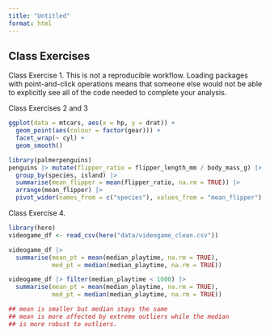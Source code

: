```yaml
---
title: "Untitled"
format: html
---
```


## Class Exercises

Class Exercise 1. This is not a reproducible workflow. Loading packages with point-and-click operations means that someone else would not be able to explicitly see all of the code needed to complete your analysis.

Class Exercises 2 and 3

```r
ggplot(data = mtcars, aes(x = hp, y = drat)) +
  geom_point(aes(colour = factor(gear))) +
  facet_wrap(~ cyl) +
  geom_smooth()

library(palmerpenguins)
penguins |> mutate(flipper_ratio = flipper_length_mm / body_mass_g) |>
  group_by(species, island) |>
  summarise(mean_flipper = mean(flipper_ratio, na.rm = TRUE)) |>
  arrange(mean_flipper) |>
  pivot_wider(names_from = c("species"), values_from = "mean_flipper")
```

Class Exercise 4.

```r
library(here)
videogame_df <- read_csv(here("data/videogame_clean.csv"))

videogame_df |>
  summarise(mean_pt = mean(median_playtime, na.rm = TRUE),
            med_pt = median(median_playtime, na.rm = TRUE))

videogame_df |> filter(median_playtime < 1000) |>
  summarise(mean_pt = mean(median_playtime, na.rm = TRUE),
            med_pt = median(median_playtime, na.rm = TRUE))

## mean is smaller but median stays the same
## mean is more affected by extreme outliers while the median
## is more robust to outliers.

```